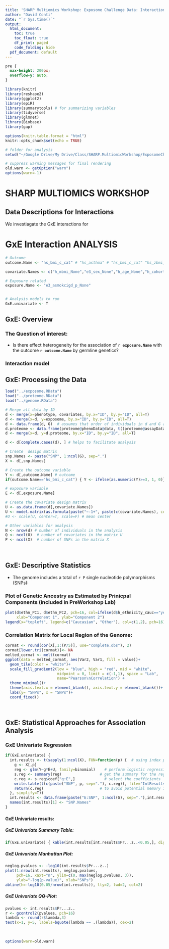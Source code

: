 ```yaml
---
title: 'SHARP Multiomics Workshop: Exposome Challenge Data: Interactions'
author: "David Conti"
date: "`r Sys.time()`"
output:
  html_document:
    toc: true
    toc_float: true
    df_print: paged
    code_folding: hide
  pdf_document: default
---
```


```css
pre {
  max-height: 200px;
  overflow-y: auto;
}
```

```r
library(knitr)
library(reshape2)
library(ggplot2)
library(epiR)
library(summarytools) # for summarizing variables
library(tidyverse)
library(glmnet)
library(Biobase)
library(gap)

options(knitr.table.format = "html")
knitr::opts_chunk$set(echo = TRUE)

# folder for analysis
setwd("~/Google Drive/My Drive/Class/SHARP.MultiomicWorkshop/ExposomeChallengeData/SHARP")

# suppress warning messages for final rendering
old.warn <- getOption("warn")
options(warn=-1)

```

# SHARP MULTIOMICS WORKSHOP
## Data Descriptions for Interactions
We investiagate the GxE interactions for 


# GxE Interaction ANALYSIS
```r

# Outcome
outcome.Name <- "hs_bmi_c_cat" # "hs_asthma" # "hs_bmi_c_cat" "hs_zbmi_who"

covariate.Names <- c("h_mbmi_None","e3_sex_None","h_age_None","h_cohort","h_edumc_None","ethn_PC1","ethn_PC2") 

# Exposure related
exposure.Name <- "e3_asmokcigd_p_None"


# Analysis models to run
GxE.univariate <- T

```

## GxE: Overview

### The Question of interest:
- Is there effect heterogeneity for the association of **`r exposure.Name`** with the outcome **`r outcome.Name`** by germline genetics?
  <br>

### Interaction model

## GxE: Processing the Data
```r
load("../exposome.RData")
load("../proteome.RData")
load("../genome.RData")

# Merge all data by ID
d <- merge(x=phenotype, covariates, by.x="ID", by.y="ID", all=T)
d <- merge(x=d, y=exposome, by.x="ID", by.y="ID", all=T)
d <- data.frame(d, G)  # assumes that order of individuals in d and G are the same
d.proteome <- data.frame(proteome@phenoData@data, t((proteome@assayData$exprs))) # assumes data are in exactly same order -->
d <- merge(x=d, y=d.proteome, by.x="ID", by.y="ID", all=T)

d <- d[complete.cases(d), ] # helps to facilitate analysis

# Create  design matrix
snp.Names <- paste("SNP", 1:ncol(G), sep=".")
X <- d[,snp.Names]

# Create the outcome variable
Y <- d[,outcome.Name] # outcome
if(outcome.Name=="hs_bmi_c_cat") { Y <- ifelse(as.numeric(Y)>=3, 1, 0)}

# exposure variable
E <- d[,exposure.Name]

# Create the covariate design matrix
U <- as.data.frame(d[,covariate.Names])
U <- model.matrix(as.formula(paste("~-1+", paste(c(covariate.Names), collapse="+"))), data=U)
#U <- scale(U, center=T, scale=F) # mean center

# Other variables for analysis
N <- nrow(d) # number of individuals in the analysis
Q <- ncol(U)  # number of covariates in the matrix U
P <- ncol(X)  # number of SNPs in the matrix X

```
<br>


## GxE: Descriptive Statistics {.tabset}  
- The genome includes a total of `r P` single nucleotide polymorphisms (SNPs):  

### Plot of Genetic Ancestry as Estimated by Prinicpal Components (included in PreWorkshop Lab)
```r
plot(d$ethn_PC1, d$ethn_PC2, pch=16, col=ifelse(d$h_ethnicity_cauc=="yes", 1, 2),
     xlab="Component 1", ylab="Component 2")
legend(x="topleft", legend=c("Caucasian", "Other"), col=c(1,2), pch=16)

```

### Correlation Matrix for Local Region of the Genome:
```r
cormat <- round(cor(X[,1:(P/5)], use="complete.obs"), 2)
cormat[lower.tri(cormat)]<- NA
melted_cormat <- melt(cormat)
ggplot(data = melted_cormat, aes(Var2, Var1, fill = value))+
  geom_tile(color = "white")+
  scale_fill_gradient2(low = "blue", high = "red", mid = "white", 
                       midpoint = 0, limit = c(-1,1), space = "Lab", 
                       name="Pearson\nCorrelation") +
  theme_minimal()+
  theme(axis.text.x = element_blank(), axis.text.y = element_blank())+
  labs(y= "SNPs", x = "SNPs")+
  coord_fixed()

```
<br>

## GxE: Statistical Approaches for Association Analysis
### GxE Univariate Regression

```r
if(GxE.univariate) {
  int.results <- t(sapply(1:ncol(X), FUN=function(p) {  # using index p faciliate write
    g <- X[,p]
    reg <- glm(Y~g*E+U, family=binomial)    # perform logistic regression
    s.reg <- summary(reg)                 # get the summary for the regression
    c.reg <- s.reg$coef["g:E",]             # select the coefficients
    write.table(t(c(paste("SNP", p, sep="."), c.reg)), file="IntResultsGenome.txt", append=ifelse(p==1, F, T), quote=F, sep="\t", col.names=ifelse(p==1, T, F), row.names=F)
    return(c.reg)                         # to avoid potential memory issues only return coefficients if small number of exposures
  }, simplify=T))
  int.results <- data.frame(paste("E:SNP", 1:ncol(G), sep="."),int.results)
  names(int.results)[1] <- "SNP.Names"
}

```

#### GxE Univariate results: {.tabset}
##### GxE Univariate Summary Table:
```r
if(GxE.univariate) { kable(int.results[int.results$Pr...z..<0.05,], digits=3, align="c", row.names=FALSE, col.names=c("E:SNP","Estimate", "SD","Lower 95% CI", "Upper 95% CI"))}
```

##### GxE Univariate Manhattan Plot:
```r
neglog.pvalues <- -log10(int.results$Pr...z..)
plot(1:nrow(int.results), neglog.pvalues, 
     pch=16, xaxt="n", ylim=c(0, max(neglog.pvalues, 3)),
     ylab="-log(p-value)", xlab="SNPs")
abline(h=-log10(0.05/nrow(int.results)), lty=2, lwd=2, col=2)
```

##### GxE Univariate QQ-Plot:
```r
pvalues <- int.results$Pr...z..
r <- gcontrol2(pvalues, pch=16)
lambda <- round(r$lambda,3)
text(x=1, y=5, labels=bquote(lambda == .(lambda)), cex=2)

```

<br>

```r
options(warn=old.warn)

```